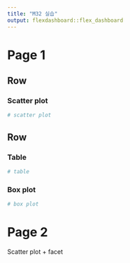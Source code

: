 ```yaml
---
title: "M32 실습"  
output: flexdashboard::flex_dashboard
---
```


Page 1 {data-orientation=rows}
=====================================     
   
Row {data-height=600}
-------------------------------------

### Scatter plot 

```r
# scatter plot
```

Row {data-height=400}
-------------------------------------
   
### Table  

```r
# table  
```   
    
### Box plot  

```r
# box plot
```

Page 2     
=====================================  

Scatter plot + facet  
